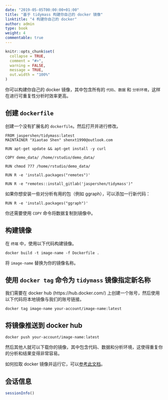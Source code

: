 ```yaml
---
date: "2019-05-05T00:00:00+01:00"
title: "基于 tidymass 构建你自己的 docker 镜像"
linktitle: "4 构建你自己的 docker"
author: admin
type: book
weight: 4
commentable: true
---
```


```r
knitr::opts_chunk$set(
  collapse = TRUE,
  comment = "#>",
  warning = FALSE,
  message = TRUE,
  out.width = "100%"
)
```

你可以构建你自己的 docker 镜像，其中包含所有的 `代码`、`数据` 和 `分析环境`，这样在进行可重复性分析时效率更高。

## 创建 `dockerfile`

创建一个没有扩展名的 `dockerfile`。然后打开并进行修改。

```
FROM jaspershen/tidymass:latest
MAINTAINER "Xiaotao Shen" shenxt1990@outlook.com

RUN apt-get update && apt-get install -y curl

COPY demo_data/ /home/rstudio/demo_data/

RUN chmod 777 /home/rstudio/demo_data/

RUN R -e 'install.packages("remotes")'

RUN R -e "remotes::install_gitlab('jaspershen/tidymass')"
```

如果你想安装一些对分析有用的包（例如 ggraph），可以添加一行新代码：

```
RUN R -e 'install.packages("ggraph")'
```

你还需要使用 `COPY` 命令将数据复制到镜像中。

## 构建镜像

在 `终端` 中，使用以下代码构建镜像。

```
docker build -t image-name -f Dockerfile .
```

将 `image-name` 替换为你的镜像名称。

## 使用 `docker tag` 命令为 `tidymass` 镜像指定新名称

我们需要在 docker hub (https://hub.docker.com/) 上创建一个账号，然后使用以下代码将本地镜像与我们的账号链接。

```
docker tag image-name your-account/image-name:latest
```

## 将镜像推送到 docker hub

```
docker push your-account/image-name:latest
```

然后其他人就可以下载你的镜像，其中包含代码、数据和分析环境，这使得重复你的分析和结果变得非常容易。

如何拉取 docker 镜像并运行它，可以[参考此文档](https://tidymass.github.io/tidymass/articles/docker.html)。

## 会话信息

```r
sessionInfo()
```